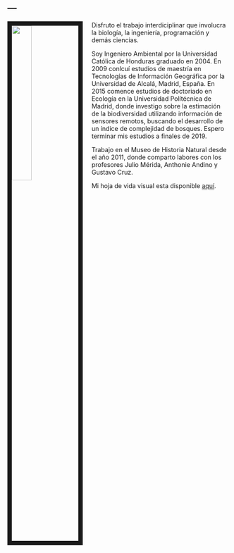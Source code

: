 ---
---

<link rel="stylesheet" href="styles.css" type="text/css">

<img src="images/klaus.JPG" style="width:30%; border:10px solid; margin-right: 20px" align="left">

Disfruto el trabajo interdiciplinar que involucra la biología, la ingeniería, programación y demás ciencias. 

Soy Ingeniero Ambiental por la Universidad Católica de Honduras graduado en 2004. En 2009 conlcuí estudios de maestría en Tecnologías de Información Geográfica por la Universidad de Alcalá, Madrid, España. En 2015 comence estudios de doctoriado en Ecología en la Universidad Polítécnica de Madrid, donde investigo sobre la estimación de la biodiversidad utilizando información de sensores remotos, buscando el desarrollo de un índice de complejidad de bosques. Espero terminar mis estudios a finales de 2019.

Trabajo en el Museo de Historia Natural desde el año 2011, donde comparto labores con los profesores Julio Mérida, Anthonie Andino y Gustavo Cruz. 

Mi hoja de vida visual esta disponible [aquí](pdf/CV.pdf).